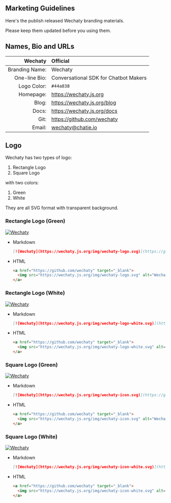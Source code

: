 <!-- markdownlint-disable MD033 -->

## Marketing Guidelines

Here's the publish released Wechaty branding materials.

Please keep them updated before you using them.

## Names, Bio and URLs

Wechaty | Official
---:    | :---
Branding Name: | Wechaty
One-line Bio: | Conversational SDK for Chatbot Makers
Logo Color: | <code style=color>#44a838</code>
Homepage: | https://wechaty.js.org
Blog: | https://wechaty.js.org/blog
Docs: | https://wechaty.js.org/docs
Git: | https://github.com/wechaty
Email: | wechaty@chatie.io

## Logo

Wechaty has two types of logo:

1. Rectangle Logo
1. Square Logo

with two colors:

1. Green
1. White

They are all SVG format with transparent background.

### Rectangle Logo (Green)

[![Wechaty](../../static/img/wechaty-logo.svg)](https://github.com/wechaty)

- Markdown

  ```md
  [![Wechaty](https://wechaty.js.org/img/wechaty-logo.svg)](https://github.com/wechaty)
  ```

- HTML

  ```html
  <a href="https://github.com/wechaty" target="_blank">
    <img src="https://wechaty.js.org/img/wechaty-logo.svg" alt="Wechaty">
  </a>
  ```

### Rectangle Logo (White)

[![Wechaty](../../static/img/wechaty-logo-white.svg)](https://github.com/wechaty)

- Markdown

  ```md
  [![Wechaty](https://wechaty.js.org/img/wechaty-logo-white.svg)](https://github.com/wechaty)
  ```

- HTML

  ```html
  <a href="https://github.com/wechaty" target="_blank">
    <img src="https://wechaty.js.org/img/wechaty-logo-white.svg" alt="Wechaty">
  </a>
  ```

### Square Logo (Green)

[![Wechaty](../../static/img/wechaty-icon.svg)](https://github.com/wechaty)

- Markdown

  ```md
  [![Wechaty](https://wechaty.js.org/img/wechaty-icon.svg)](https://github.com/wechaty)
  ```

- HTML

  ```html
  <a href="https://github.com/wechaty" target="_blank">
    <img src="https://wechaty.js.org/img/wechaty-icon.svg" alt="Wechaty">
  </a>
  ```

### Square Logo (White)

[![Wechaty](../../static/img/wechaty-icon-white.svg)](https://github.com/wechaty)

- Markdown

  ```md
  [![Wechaty](https://wechaty.js.org/img/wechaty-icon-white.svg)](https://github.com/wechaty)
  ```

- HTML

  ```html
  <a href="https://github.com/wechaty" target="_blank">
    <img src="https://wechaty.js.org/img/wechaty-icon-white.svg" alt="Wechaty">
  </a>
  ```
